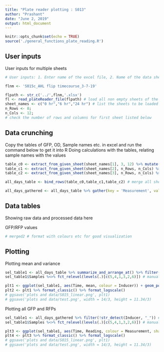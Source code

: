 ```yaml
---
title: "Plate reader plotting : S013"
author: "Prashant"
date: "June 2, 2019"
output: html_document
---
```


```r
knitr::opts_chunk$set(echo = TRUE)
source('./general_functions_plate_reading.R')
```

## User inputs


User inputs for multiple sheets

```r
# User inputs: 1. Enter name of the excel file, 2. Name of the data sheet(S) 3. number of rows and columns in plate reader data 4. Title for plots #comment (file name starts in the previous directory of this Rproject)

flnm <- 'S015c_AHL flip timecourse_3-7-19'

flpath <- str_c('../',flnm,'.xlsx')
fl <- read_plateReader_file(flpath) # load all non empty sheets of the excel file into fl - as a list 
sheet_names <- c("0 hr","6 hr","24 hr") # list the sheets to be loaded
n_Rows <- 8; 
n_Cols <- 12; 
# check the number of rows and columns for first sheet listed below

```

## Data crunching

Copy the tables of GFP, OD, Sample names etc. in excel and run the command below to get it into R
Doing calculations with the tables, relating sample names with the values

```r
table_c0 <- extract_from_given_sheet(sheet_names[1], 3, 12) %>% mutate(Time = 0) # extracing from each sheet
table_c1 <- extract_from_given_sheet(sheet_names[2], n_Rows, n_Cols) %>% mutate(Time = 6)
table_c2 <- extract_from_given_sheet(sheet_names[3], n_Rows, n_Cols) %>% mutate(Time = 24)

all_days_table <- bind_rows(table_c0,table_c1,table_c2) # merge all sheets into 1 table

all_days_gathered <- all_days_table %>% gather(key = 'Measurement', value = 'Reading', OD, GFP, RFP, 'GFP/RFP')

```

## Data tables

Showing raw data and processed data here 

GFP/RFP values
``` r
# merged2 # format with colours etc for good visualization
```


## Plotting

Plotting mean and variance

```r
sel_table1 <- all_days_table %>% summarize_and_arrange_at() %>% filter(!str_detect(Samples, "MG|LB")) %>% filter(!str_detect(Inducer, "s")) # filter neccesary samples for plotting ; by default mean and variance of GFP/RFP column
sel_table1$Samples %<>% fct_relevel(levels(.)[c(5,4,1,3,2,6)]) # manually reorder sample order for plotting

plt1 <- ggplot(sel_table1, aes(Time, mean, colour = Inducer)) + geom_point(size = 1) +  geom_errorbar(aes(ymin = mean - sd, ymax = mean + sd), width = 0.25) + facet_wrap(~ Samples) + geom_line() + scale_x_continuous(breaks = c(0,6,24)) + ylab('GFP/RFP') + ggtitle('AHL flipping with time') + labs(colour = '[AHL]')
plt2 <- plt1 %>% format_classic() %>% format_logscale()
# ggsave('plots and data/S015_linear.png', plt1)
# ggsave('plots and data/test.png', width = 14/3, height = 11.34/3)
```

Plotting all GFP and RFPs

```r
sel_table1 <- all_days_gathered %>% filter(!str_detect(Inducer, "_")) # filter neccesary samples for plotting
sel_table1$Samples %<>% fct_relevel(levels(.)[c(5,4,1,3,2,6)]) # manually reorder sample order for plotting

plt3 <- ggplot(sel_table1, aes(Time, Reading, colour = Measurement, shape = Inducer, group = interaction('Replicate #', Inducer, Measurement))) + geom_point(size = 1)  + facet_wrap(~ Samples, scales = 'free_y') + geom_line() + scale_x_continuous(breaks = c(0,6,24)) + ylab('GFP/RFP') + ggtitle('AHL flipping with time') + labs(colour = '[AHL]')
plt4 <- plt3 %>% format_classic() %>% format_logscale()
# ggsave('plots and data/S015_linear.png', plt1)
# ggsave('plots and data/test.png', width = 14/3, height = 11.34/3)
```
